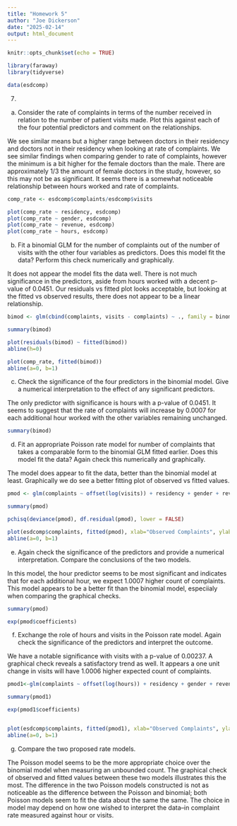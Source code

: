 ```yaml
---
title: "Homework 5"
author: "Joe Dickerson"
date: "2025-02-14"
output: html_document
---
```


```r
knitr::opts_chunk$set(echo = TRUE)
```

```r

library(faraway)
library(tidyverse)

data(esdcomp)

```

7.

(a) Consider the rate of complaints in terms of the number received in relation to the number of patient visits made. Plot this against each of the four potential predictors and comment on the relationships.

We see similar means but a higher range between doctors in their residency and doctors not in their residency when looking at rate of complaints. We see similar findings when comparing gender to rate of complaints, however the minimum is a bit higher for the female doctors than the male. There are approximately 1/3 the amount of female doctors in the study, however, so this may not be as significant. It seems there is a somewhat noticeable relationship between hours worked and rate of complaints.

```r

comp_rate <- esdcomp$complaints/esdcomp$visits

plot(comp_rate ~ residency, esdcomp)
plot(comp_rate ~ gender, esdcomp)
plot(comp_rate ~ revenue, esdcomp)
plot(comp_rate ~ hours, esdcomp)

```

(b) Fit a binomial GLM for the number of complaints out of the number of visits with the other four variables as predictors. Does this model fit the data? Perform this check numerically and graphically.

It does not appear the model fits the data well. There is not much significance in the predictors, aside from hours worked with a decent p-value of 0.0451. Our residuals vs fitted plot looks acceptable, but looking at the fitted vs observed results, there does not appear to be a linear relationship.

```r

bimod <- glm(cbind(complaints, visits - complaints) ~ ., family = binomial, esdcomp)

summary(bimod)

plot(residuals(bimod) ~ fitted(bimod))
abline(h=0)

plot(comp_rate, fitted(bimod))
abline(a=0, b=1)

```

(c) Check the significance of the four predictors in the binomial model. Give a numerical interpretation to the effect of any significant predictors.

The only predictor with significance is hours with a p-value of 0.0451. It seems to suggest that the rate of complaints will increase by 0.0007 for each additional hour worked with the other variables remaining unchanged. 

```r

summary(bimod)

```

(d) Fit an appropriate Poisson rate model for number of complaints that takes a comparable form to the binomial GLM fitted earlier. Does this model fit the data? Again check this numerically and graphically.

The model does appear to fit the data, better than the binomial model at least. Graphically we do see a better fitting plot of observed vs fitted values. 

```r

pmod <- glm(complaints ~ offset(log(visits)) + residency + gender + revenue + hours, family = poisson, esdcomp)

summary(pmod)

pchisq(deviance(pmod), df.residual(pmod), lower = FALSE)

plot(esdcomp$complaints, fitted(pmod), xlab="Observed Complaints", ylab="Predicted Complaints")
abline(a=0, b=1)

```

(e) Again check the significance of the predictors and provide a numerical interpretation. Compare the conclusions of the two models.

In this model, the hour predictor seems to be most significant and indicates that for each additional hour, we expect 1.0007 higher count of complaints. This model appears to be a better fit than the binomial model, especiialy when comparing the graphical checks.

```r

summary(pmod)

exp(pmod$coefficients)

```

(f) Exchange the role of hours and visits in the Poisson rate model. Again check the significance of the predictors and interpret the outcome.

We have a notable significance with visits with a p-value of 0.00237. A graphical check reveals a satisfactory trend as well. It appears a one unit change in visits will have 1.0006 higher expected count of complaints.

```r

pmod1<-glm(complaints ~ offset(log(hours)) + residency + gender + revenue + visits, family=poisson, esdcomp)

summary(pmod1)

exp(pmod1$coefficients)


plot(esdcomp$complaints, fitted(pmod1), xlab="Observed Complaints", ylab="Predicted Complaints")
abline(a=0, b=1)

```

(g) Compare the two proposed rate models.

The Poisson model seems to be the more appropriate choice over the binomial model when measuring an unbounded count. The graphical check of observed and fitted values between these two models illustrates this the most. The difference in the two Poisson models constructed is not as noticeable as the difference between the Poisson and binomial; both Poisson models seem to fit the data about the same the same. The choice in model may depend on how one wished to interpret the data--in complaint rate measured against hour or visits. 